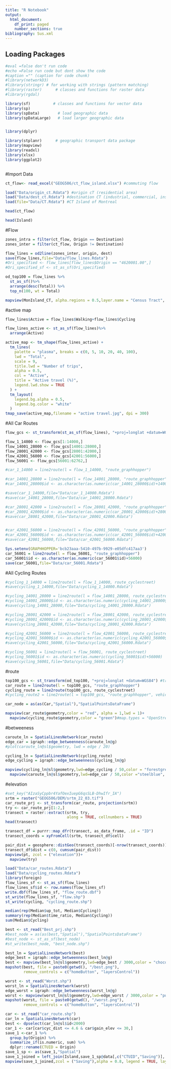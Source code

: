 ```yaml
---
title: "R Notebook"
output:
  html_document:
    df_print: paged
    number_sections: true
bibliography: Sus.xml
---
```




## Loading Packages
```r
#eval =false don't run code
#echo =False run code but dont show the code
#caption ="" (caption for code chunk)
#library(networkD3)
#library(stringr) # for working with strings (pattern matching)
#library(raster)      # classes and functions for raster data
#library(rgdal)

library(sf)          # classes and functions for vector data
library(sp)
library(spData)        # load geographic data
library(spDataLarge)   # load larger geographic data


library(dplyr)

library(stplanr)      # geographic transport data package
library(mapview)
library(readxl)
library(xlsx)
library(ggplot2)



```

#Import Data
```r
ct_flow<- read_excel("GEOG506/ct_flow_island.xlsx") #commuting flow

load("Data/origin_ct.Rdata") #origin cT (residential area)
load("Data/dest_ct.Rdata") #destination CT (industrial, commercial, institutional area)
load(file="Data/CT.Rdata") #CT Island of Montreal

```

```r
head(ct_flow)
```

```r
head(Island)
```

#Flow
```r
zones_intra = filter(ct_flow, Origin == Destination)
zones_inter = filter(ct_flow, Origin != Destination)

flow_lines = od2line(zones_inter, origin, dest)
save(flow_lines,file="Data/flow_lines.Rdata")
#Ori_specified <- flow_lines[flow_lines$Origin == "4620001.00",]
#Ori_specified_sf <- st_as_sf(Ori_specified)

od_top100 = flow_lines %>% 
  st_as_sf()%>%
  arrange(desc(Total)) %>% 
  top_n(100, wt = Total)

mapview(MonIsland_CT, alpha.regions = 0.5,layer.name = "Census Tract", col.regions = "grey")

```
#active map
```r
flow_lines$Active = flow_lines$Walking+flow_lines$Cycling

flow_lines_active <- st_as_sf(flow_lines)%>%
  arrange(Active)

active_map <- tm_shape(flow_lines_active) +
  tm_lines(
    palette = "plasma", breaks = c(0, 5, 10, 20, 40, 100),
    lwd = "Total",
    scale = 9,
    title.lwd = "Number of trips",
    alpha = 0.5,
    col = "Active",
    title = "Active travel (%)",
    legend.lwd.show = TRUE
  ) +
  tm_layout(
    legend.bg.alpha = 0.5,
    legend.bg.color = "white"
  )
tmap_save(active_map,filename = "active travel.jpg", dpi = 300)
```

#All Car Routes
```r
flow_gcs <- st_transform(st_as_sf(flow_lines), "+proj=longlat +datum=WGS84")

flow_1_14000 <- flow_gcs[1:14000,]
flow_14001_28000 <- flow_gcs[14001:28000,]
flow_28001_42000 <- flow_gcs[28001:42000,]
flow_42001_56000 <- flow_gcs[42001:56000,]
flow_56001 <- flow_gcs[56001:62762,]

#car_1_14000 = line2route(l = flow_1_14000, "route_graphhopper")

#car_14001_28000 = line2route(l = flow_14001_28000, "route_graphhopper")
#car_14001_28000$id <- as.character(as.numeric(car_14001_28000$id)+14000)

#save(car_1_14000,file="Data/car_1_14000.Rdata")
#save(car_14001_28000,file="Data/car_14001_28000.Rdata")

#car_28001_42000 = line2route(l = flow_28001_42000, "route_graphhopper")
#car_28001_42000$id <- as.character(as.numeric(car_28001_42000$id)+28000)
#save(car_28001_42000,file="Data/car_28001_42000.Rdata")


#car_42001_56000 = line2route(l = flow_42001_56000, "route_graphhopper")
#car_42001_56000$id <- as.character(as.numeric(car_42001_56000$id)+42000)
#save(car_42001_56000,file="Data/car_42001_56000.Rdata")

Sys.setenv(GRAPHHOPPER='bcb23aaa-5410-497b-9929-e05dfc417aa3')
car_56001 = line2route(l = flow_56001, "route_graphhopper")
car_56001$id <- as.character(as.numeric(car_56001$id)+56000)
save(car_56001,file="Data/car_56001.Rdata")
```

#All Cycling Routes
```r
#cycling_1_14000 = line2route(l = flow_1_14000, route_cyclestreet)
#save(cycling_1_14000,file="Data/cycling_1_14000.Rdata")

#cycling_14001_28000 = line2route(l = flow_14001_28000, route_cyclestreet)
#cycling_14001_28000$id <- as.character(as.numeric(cycling_14001_28000$id)+14000)
#save(cycling_14001_28000,file="Data/cycling_14001_28000.Rdata")

#cycling_28001_42000 = line2route(l = flow_28001_42000, route_cyclestreet)
#cycling_28001_42000$id <- as.character(as.numeric(cycling_28001_42000$id)+28000)
#save(cycling_28001_42000,file="Data/cycling_28001_42000.Rdata")

#cycling_42001_56000 = line2route(l = flow_42001_56000, route_cyclestreet)
#cycling_42001_56000$id <- as.character(as.numeric(cycling_42001_56000$id)+42000)
#save(cycling_42001_56000,file="Data/cycling_42001_56000.Rdata")

#cycling_56001 = line2route(l = flow_56001, route_cyclestreet)
#cycling_56001$id <- as.character(as.numeric(cycling_56001$id)+56000)
#save(cycling_56001,file="Data/cycling_56001.Rdata")

```


#route
```r
top100_gcs <- st_transform(od_top100, "+proj=longlat +datum=WGS84") #transform coordinate system
car_route = line2route(l = top100_gcs, "route_graphhopper")
cycling_route = line2route(top100_gcs, route_cyclestreet)
#cycling_route2 = line2route(l = top100_gcs, "route_graphhopper", vehicle = "bike")

car_node = as(as(Car,"Spatial"),"SpatialPointsDataFrame")

mapview(car_route$geometry,color = "red", alpha = 1,lwd = 1)+
  mapview(cycling_route$geometry,color = "green")#map.types = "OpenStreetMap")


```

#betweeness
```r
caroute_ln = SpatialLinesNetwork(car_route)
edge_car = igraph::edge_betweenness(caroute_ln@g)
#plot(caroute_ln@sl$geometry, lwd = edge / 20)

cycling_ln = SpatialLinesNetwork(cycling_route) 
edge_cycling = igraph::edge_betweenness(cycling_ln@g)

mapview(cycling_ln@sl$geometry,lwd=edge_cycling / 50,color = "forestgreen", alpha = 0.8)+
  mapview(caroute_ln@sl$geometry,lwd=edge_car / 50,color ="steelblue", alpha = 0.8)
```
#elevation
```r
#set_key("AIzaSyCppbr4YafOexIuepG6qsSLB-DhwIfr_IA")
srtm = raster("GEOG506/DEM/srtm_22_03.tif")
car_route_prj <- st_transform(car_route, projection(srtm))
try <- car_route_prj[1:2,]
transect = raster::extract(srtm, try, 
                           along = TRUE, cellnumbers = TRUE)
head(transect)

transect_df = purrr::map_dfr(transect, as_data_frame, .id = "ID")
transect_coords = xyFromCell(srtm, transect_df$cell)

pair_dist = geosphere::distGeo(transect_coords)[-nrow(transect_coords)]
transect_df$dist = c(0, cumsum(pair_dist)) 
mapview(pt, zcol = ("elevation"))+
  mapview(try)
```

```r
load("Data/car_routes.Rdata")
load("Data/cycling_routes.Rdata")
library(foreign)
flow_lines_sf <- st_as_sf(flow_lines)
flow_lines_sf$id <- row.names(flow_lines_sf)
write.dbf(flow_lines_sf, "flow_route.dbf")
st_write(flow_lines_sf, "flow.shp")
st_write(cycling, "cycling_route.shp")

```

```r
median(rep(Median$up_tot, Median$Cycling))
summary(rep(Median$time_ratio, Median$Cycling))
sum(Median$Cycling)

```

```r
best <- st_read("Best_prj.shp")
#best_node = as(as(best,"Spatial"),"SpatialPointsDataFrame")
#best_node <- st_as_sf(best_node)
#st_write(best_node, "best_node.shp")

best_ln = SpatialLinesNetwork(best)
edge_best = igraph::edge_betweenness(best_ln@g)
best <- mapview(best_ln@sl$geometry,lwd=edge_best / 3000,color = "chocolate", alpha = 0.8)
mapshot(best, file = paste0(getwd(), "/best.png"),
        remove_controls = c("homeButton", "layersControl"))

worst <- st_read("Worst.shp")
worst_ln = SpatialLinesNetwork(worst)
edge_worst = igraph::edge_betweenness(worst_ln@g)
worst <- mapview(worst_ln@sl$geometry,lwd=edge_worst / 3000,color = "purple", alpha = 0.8)
mapshot(worst, file = paste0(getwd(), "/worst.png"),
        remove_controls = c("homeButton", "layersControl"))
```

```r
car <- st_read("car_route.shp")
car_ln = SpatialLinesNetwork(car)
best <- dpselect(car_ln@sl$id<2000)
car_1 <- car[car$cyc_dist <= 4.6 & car$gain_elev <= 30,]
save_1 <-car_1 %>% 
  group_by(Origin) %>% 
  summarize_if(is.numeric, sum) %>% 
  dplyr::rename(CTUID = Origin)
save_1_sp <- as(save_1,"Spatial")
save_1_joined = left_join(Island,save_1_sp@data[,c("CTUID","Saving")], by = "CTUID")
mapview(save_1_joined,zcol = ("Saving"),alpha = 0.8, legend = TRUE, layer.name="haha")
```
```r

```

